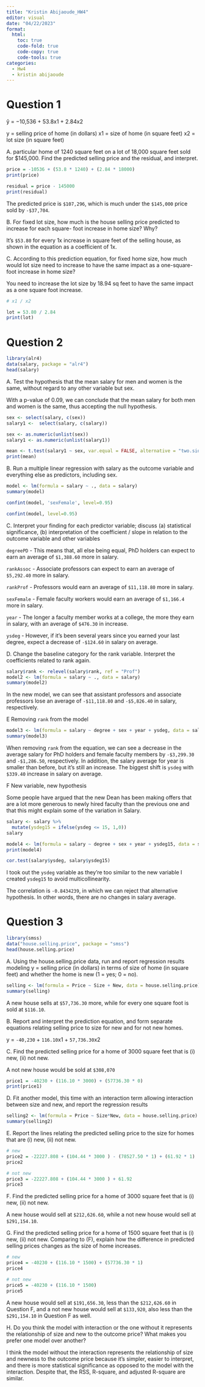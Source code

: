 ```yaml
---
title: "Kristin Abijaoude_HW4"
editor: visual
date: "04/22/2023"
format:
  html:
    toc: true
    code-fold: true
    code-copy: true
    code-tools: true
categories:
  - Hw4
  - kristin abijaoude
---
```


# Question 1

ŷ = −10,536 + 53.8x1 + 2.84x2

y = selling price of home (in dollars) x1 = size of home (in square feet) x2 = lot size (in square feet)

A. particular home of 1240 square feet on a lot of 18,000 square feet sold for $145,000. Find the predicted selling price and the residual, and interpret.

```r
price = -10536 + (53.8 * 1240) + (2.84 * 18000)
print(price)

residual = price - 145000
print(residual)
```

The predicted price is `$107,296`, which is much under the `$145,000` price sold by `-$37,704`.

B. For fixed lot size, how much is the house selling price predicted to increase for each square- foot increase in home size? Why? 

It's `$53.80` for every 1x increase in square feet of the selling house, as shown in the equation as a coefficient of 1x.

C. According to this prediction equation, for fixed home size, how much would lot size need to increase to have the same impact as a one-square-foot increase in home size? 

You need to increase the lot size by 18.94 sq feet to have the same impact as a one square foot increase.

```r
# x1 / x2

lot = 53.80 / 2.84
print(lot)
```

# Question 2

```r
library(alr4)
data(salary, package = "alr4")
head(salary)
```
A. Test the hypothesis that the mean salary for men and women is the same, without regard to any other variable but sex.

With a p-value of 0.09, we can conclude that the mean salary for both men and women is the same, thus accepting the null hypothesis.

```r
sex <- select(salary, c(sex))
salary1 <-  select(salary, c(salary))

sex <- as.numeric(unlist(sex))
salary1 <- as.numeric(unlist(salary1))

mean <- t.test(salary1 ~ sex, var.equal = FALSE, alternative = "two.sided")
print(mean)
```

B. Run a multiple linear regression with salary as the outcome variable and everything else as predictors, including sex.

```r
model <- lm(formula = salary ~ ., data = salary)
summary(model)
```
```r
confint(model, 'sexFemale', level=0.95)
```


```r
confint(model, level=0.95)
```
C. Interpret your finding for each predictor variable; discuss (a) statistical significance, (b) interpretation of the coefficient / slope in relation to the outcome variable and other variables

`degreePD` -  This means that, all else being equal, PhD holders can expect to earn an average of `$1,388.60` more in salary.

`rankAssoc` - Associate professors can expect to earn an average of `$5,292.40` more in salary.

`rankProf` - Professors would earn an average of `$11,118.80` more in salary.

`sexFemale` - Female faculty workers would earn an average of `$1,166.4` more in salary.

`year` - The longer a faculty member works at a college, the more they earn in salary, with an average of `$476.30` in increase.

`ysdeg` - However, if it's been several years since you earned your last degree, expect a decrease of `-$124.60` in salary on average.

D. Change the baseline category for the rank variable. Interpret the coefficients related to rank again.

```r
salary$rank <- relevel(salary$rank, ref = "Prof")
model2 <- lm(formula = salary ~ ., data = salary)
summary(model2)
```

In the new model, we can see that assistant professors and associate professors lose an average of `-$11,118.80` and `-$5,826.40` in salary, respectively. 

E Removing `rank` from the model

```r
model3 <- lm(formula = salary ~ degree + sex + year + ysdeg, data = salary)
summary(model3)
```

When removing `rank` from the equation, we can see a decrease in the average salary for PhD holders and female faculty members by `-$3,299.30` and `-$1,286.50`, respectively.  In addition, the salary average for year is smaller than before, but it's still an increase. The biggest shift is `ysdeg` with `$339.40` increase in salary on average.

F New variable, new hypothesis

Some people have argued that the new Dean has been making offers that are a lot more generous to newly hired faculty than the previous one and that this might explain some of the variation in Salary.

```r
salary <- salary %>%
  mutate(ysdeg15 = ifelse(ysdeg <= 15, 1,0))
salary

model4 <- lm(formula = salary ~ degree + sex + year + ysdeg15, data = salary)
print(model4)

cor.test(salary$ysdeg, salary$ysdeg15)
```

I took out the `ysdeg` variable as they're too similar to the new variable I created `ysdeg15` to avoid multicollinearity. 

The correlation is `-0.8434239 `, in which we can reject that alternative hypothesis. In other words, there are no changes in salary average.

# Question 3

```r
library(smss)
data("house.selling.price", package = "smss")
head(house.selling.price)
```
A. Using the house.selling.price data, run and report regression results modeling y = selling price (in dollars) in terms of size of home (in square feet) and whether the home is new (1 = yes; 0 = no).
```r
selling <- lm(formula = Price ~ Size + New, data = house.selling.price)
summary(selling)
```

A new house sells at `$57,736.30` more, while for every one square foot is sold at `$116.10`.

B. Report and interpret the prediction equation, and form separate equations relating selling price to size for new and for not new homes.

y = `-40,230` + `116.10`x1 + `57,736.30`x2

C. Find the predicted selling price for a home of 3000 square feet that is (i) new, (ii) not new.

A not new house would be sold at `$308,070`
```r
price1 = -40230 + (116.10 * 3000) + (57736.30 * 0)
print(price1)
```

D. Fit another model, this time with an interaction term allowing interaction between size and new, and report the regression results

```r
selling2 <- lm(formula = Price ~ Size*New, data = house.selling.price)
summary(selling2)
```

E. Report the lines relating the predicted selling price to the size for homes that are (i) new, (ii) not new.

```r
# new
price2 = -22227.808 + (104.44 * 3000 ) - (78527.50 * 1) + (61.92 * 1)
price2

# not new 
price3 = -22227.808 + (104.44 * 3000 ) + 61.92
price3
```

F. Find the predicted selling price for a home of 3000 square feet that is (i) new, (ii) not new.

A new house would sell at `$212,626.60`, while a not new house would sell at `$291,154.10`.

G. Find the predicted selling price for a home of 1500 square feet that is (i) new, (ii) not new. Comparing to (F), explain how the difference in predicted selling prices changes as the size of home increases.

```r
# new
price4 = -40230 + (116.10 * 1500) + (57736.30 * 1)
price4

# not new 
price5 = -40230 + (116.10 * 1500) 
price5
```

A new house would sell at `$191,656.30`, less than the `$212,626.60` in Question F, and a not new house would sell at `$133,920`, also less than the `$291,154.10` in Question F as well.

H. Do you think the model with interaction or the one without it represents the relationship of size and new to the outcome price? What makes you prefer one model over another?

I think the model without the interaction represents the relationship of size and newness to the outcome price because it's simpler, easier to interpret, and 
there is more statistical significance as opposed to the model with the interaction. Despite that, the RSS, R-square, and adjusted R-square are similar.
